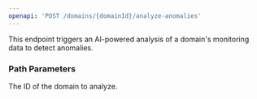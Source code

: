 ```yaml
---
openapi: 'POST /domains/{domainId}/analyze-anomalies'
---
```


This endpoint triggers an AI-powered analysis of a domain's monitoring data to detect anomalies.

### Path Parameters

<ParamField path="domainId" type="integer" required>
  The ID of the domain to analyze.
</ParamField> 

